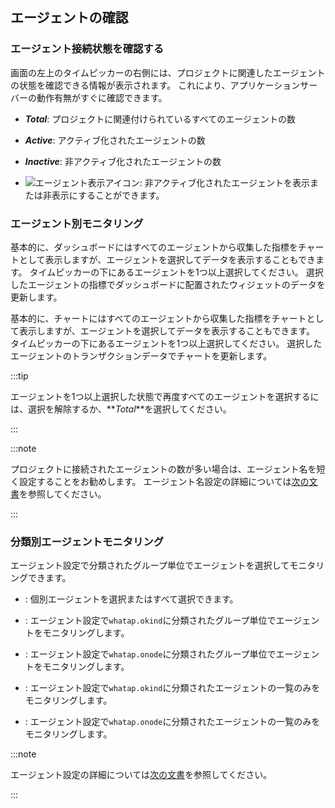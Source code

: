 ## エージェントの確認

### エージェント接続状態を確認する

<InDoc pages="dashboard">

<ImgLang img='apm-dashboard-check-agent.png' desc='エージェント接続状態' />

</InDoc>

<InDoc pages="dashboard-transactionmap">

<ImgLang img='txmap-check-agent.png' desc='エージェント接続状態' />

</InDoc>

画面の左上のタイムピッカーの右側には、プロジェクトに関連したエージェントの状態を確認できる情報が表示されます。 これにより、アプリケーションサーバーの動作有無がすぐに確認できます。

- **_Total_**: プロジェクトに関連付けられているすべてのエージェントの数

- **_Active_**: アクティブ化されたエージェントの数

- **_Inactive_**: 非アクティブ化されたエージェントの数

- ![エージェント表示アイコン](/img/ic-inactive.svg): 非アクティブ化されたエージェントを表示または非表示にすることができます。

### エージェント別モニタリング

<InDoc pages="dashboard">

<ImgLang img='apm-dashboard-select-agent.png' desc='エージェントの選択' />

</InDoc>

<InDoc pages="dashboard-transactionmap">

<ImgLang img='txmap-select-agent.png' desc='エージェント選択' />

</InDoc>

<InDoc pages="dashboard">

基本的に、ダッシュボードにはすべてのエージェントから収集した指標をチャートとして表示しますが、エージェントを選択してデータを表示することもできます。 タイムピッカーの下にあるエージェントを1つ以上選択してください。 選択したエージェントの指標でダッシュボードに配置されたウィジェットのデータを更新します。

</InDoc>

<InDoc pages="dashboard-transactionmap">

基本的に、チャートにはすべてのエージェントから収集した指標をチャートとして表示しますが、エージェントを選択してデータを表示することもできます。 タイムピッカーの下にあるエージェントを1つ以上選択してください。 選択したエージェントのトランザクションデータでチャートを更新します。

</InDoc>

:::tip

エージェントを1つ以上選択した状態で再度すべてのエージェントを選択するには、選択を解除するか、**_Total_**を選択してください。

:::

:::note

プロジェクトに接続されたエージェントの数が多い場合は、エージェント名を短く設定することをお勧めします。 エージェント名設定の詳細については[次の文書](agent-name)を参照してください。

:::

### 分類別エージェントモニタリング

<ImgLang img='apm-dashboard-select-agent-by-category.png' desc='分類によるエージェントの選択' />

エージェント設定で分類されたグループ単位でエージェントを選択してモニタリングできます。

- <Cmdname sid="ITM06005" className="uitext" />: 個別エージェントを選択またはすべて選択できます。

- <Cmdname sid="ITM06006" className="uitext" />: エージェント設定で<code>whatap.okind</code>に分類されたグループ単位でエージェントをモニタリングします。

- <Cmdname sid="ITM06007" className="uitext" />: エージェント設定で<code>whatap.onode</code>に分類されたグループ単位でエージェントをモニタリングします。

- <Cmdname sid="ITM06008" className="uitext" />: エージェント設定で<code>whatap.okind</code>に分類されたエージェントの一覧のみをモニタリングします。

- <Cmdname sid="ITM06009" className="uitext" />: エージェント設定で<code>whatap.onode</code>に分類されたエージェントの一覧のみをモニタリングします。

:::note

エージェント設定の詳細については[次の文書](agent-name)を参照してください。

:::
